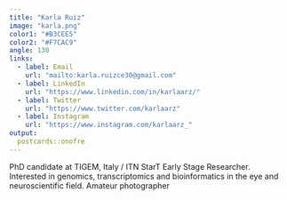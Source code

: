 ```yaml
---
title: "Karla Ruiz"
image: "karla.png"
color1: "#B3CEE5"
color2: "#F7CAC9"
angle: 130
links:
  - label: Email
    url: "mailto:karla.ruizce30@gmail.com"
  - label: LinkedIn
    url: "https://www.linkedin.com/in/karlaarz/"
  - label: Twitter
    url: "https://www.twitter.com/karlaarz"
  - label: Instagram
    url: "https://www.instagram.com/karlaarz_"
output:
  postcards::onofre
---
```


PhD candidate at TIGEM, Italy / ITN StarT Early Stage Researcher. 
Interested in genomics, transcriptomics and bioinformatics in the eye and neuroscientific field.
Amateur photographer


